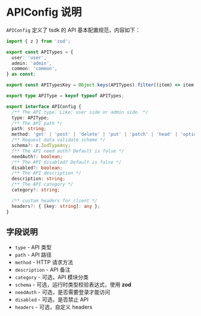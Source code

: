 # APIConfig 说明

`APIConfig` 定义了 tsdk 的 API 基本配置规范，内容如下：

```ts filename="src/shared/tsdk-types.ts" copy
import { z } from 'zod';

export const APITypes = {
  user: 'user',
  admin: 'admin',
  common: 'common',
} as const;

export const APITypesKey = Object.keys(APITypes).filter((item) => item !== APITypes.common);

export type APIType = keyof typeof APITypes;

export interface APIConfig {
  /** The API type. Like: user side or admin side. */
  type: APIType;
  /** The API path */
  path: string;
  method: 'get' | 'post' | 'delete' | 'put' | 'patch' | 'head' | 'options';
  /** Request data validate scheme */
  schema?: z.ZodTypeAny;
  /** The API need auth? Default is false */
  needAuth?: boolean;
  /** The API disabled? Default is false */
  disabled?: boolean;
  /** The API description */
  description: string;
  /** The API category */
  category?: string;

  /** custom headers for client */
  headers?: { [key: string]: any };
}
```

## 字段说明

- `type` - API 类型
- `path` - API 路径
- `method` - HTTP 请求方法
- `description` - API 备注
- `category` - 可选，API 模块分类
- `schema` - 可选，运行时类型校验表达式，使用 **zod**
- `needAuth` - 可选，是否需要登录才能访问
- `disabled` - 可选，是否禁止 API
- `headers` - 可选，自定义 headers
